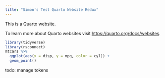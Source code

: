 ```yaml
---
title: "Simon's Test Quarto Website Redux"
---
```


This is a Quarto website.

To learn more about Quarto websites visit <https://quarto.org/docs/websites>.

```r
library(tidyverse)
library(rsconnect)
mtcars %>%
  ggplot(aes(x = disp, y = mpg, color = cyl)) +
  geom_point()
```

todo: manage tokens